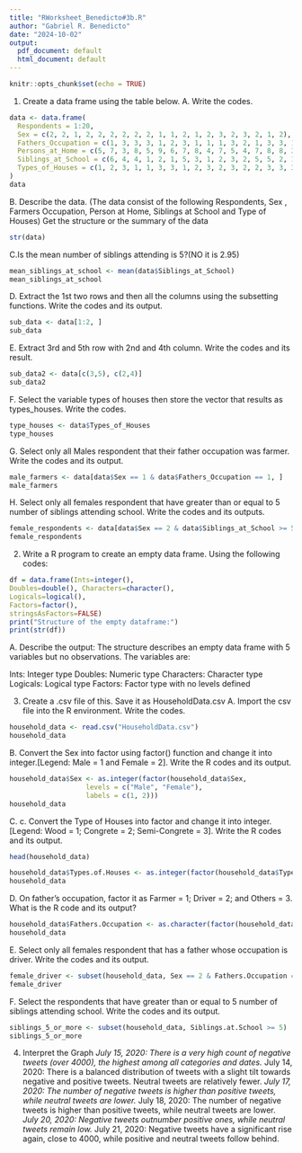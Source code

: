 ```yaml
---
title: "RWorksheet_Benedicto#3b.R"
author: "Gabriel R. Benedicto"
date: "2024-10-02"
output:
  pdf_document: default
  html_document: default
---
```


```r
knitr::opts_chunk$set(echo = TRUE)
```
1. Create a data frame using the table below.
A. Write the codes.
```r
data <- data.frame(
  Respondents = 1:20,
  Sex = c(2, 2, 1, 2, 2, 2, 2, 2, 2, 1, 1, 2, 1, 2, 3, 2, 3, 2, 1, 2),
  Fathers_Occupation = c(1, 3, 3, 3, 1, 2, 3, 1, 1, 1, 3, 2, 1, 3, 3, 1, 3, 1, 2, 1),
  Persons_at_Home = c(5, 7, 3, 8, 5, 9, 6, 7, 8, 4, 7, 5, 4, 7, 8, 8, 3, 11, 7, 6),
  Siblings_at_School = c(6, 4, 4, 1, 2, 1, 5, 3, 1, 2, 3, 2, 5, 5, 2, 1, 2, 5, 3, 2),
  Types_of_Houses = c(1, 2, 3, 1, 1, 3, 3, 1, 2, 3, 2, 3, 2, 2, 3, 3, 3, 3, 3, 2)
)
data
```
B. Describe the data. (The data consist of the following Respondents, Sex , Farmers Occupation, Person at Home, Siblings at School and Type of Houses) Get the structure or the summary of the data
```r
str(data)
```
C.Is the mean number of siblings attending is 5?(NO it is 2.95)
```r
mean_siblings_at_school <- mean(data$Siblings_at_School)
mean_siblings_at_school

```
D. Extract the 1st two rows and then all the columns using the subsetting functions.
Write the codes and its output.
```r
sub_data <- data[1:2, ]
sub_data
```
E. Extract 3rd and 5th row with 2nd and 4th column. Write the codes and its result.
```r
sub_data2 <- data[c(3,5), c(2,4)]
sub_data2
```
F. Select the variable types of houses then store the vector that results as types_houses.
Write the codes.
```r
type_houses <- data$Types_of_Houses
type_houses
```
G. Select only all Males respondent that their father occupation was farmer. Write the
codes and its output.
```r
male_farmers <- data[data$Sex == 1 & data$Fathers_Occupation == 1, ]
male_farmers
```
H. Select only all females respondent that have greater than or equal to 5 number of
siblings attending school. Write the codes and its outputs.
```r
female_respondents <- data[data$Sex == 2 & data$Siblings_at_School >= 5, ]
female_respondents
```
2. Write a R program to create an empty data frame. Using the following codes:
```r
df = data.frame(Ints=integer(),
Doubles=double(), Characters=character(),
Logicals=logical(),
Factors=factor(),
stringsAsFactors=FALSE)
print("Structure of the empty dataframe:")
print(str(df))
```
A. Describe the output: 
The structure describes an empty data frame with 5 variables but no observations. The variables are:

Ints: Integer type
Doubles: Numeric type
Characters: Character type
Logicals: Logical type
Factors: Factor type with no levels defined

3. Create a .csv file of this. Save it as HouseholdData.csv
A. Import the csv file into the R environment. Write the codes.
```r
household_data <- read.csv("HouseholdData.csv")
household_data
```
B. Convert the Sex into factor using factor() function and change it into integer.[Legend:
Male = 1 and Female = 2]. Write the R codes and its output.
```r
household_data$Sex <- as.integer(factor(household_data$Sex,
                   levels = c("Male", "Female"),
                   labels = c(1, 2)))
household_data
```
C. c. Convert the Type of Houses into factor and change it into integer. [Legend: Wood
= 1; Congrete = 2; Semi-Congrete = 3]. Write the R codes and its output.
```r
head(household_data)

household_data$Types.of.Houses <- as.integer(factor(household_data$Types.of.Houses, levels = c("Wood", "Congrete", "Semi-congrete"), labels = c(1, 2, 3)))
household_data

```
D. On father’s occupation, factor it as Farmer = 1; Driver = 2; and Others = 3. What
is the R code and its output?
```r
household_data$Fathers.Occupation <- as.character(factor(household_data$Fathers.Occupation, levels = c(1, 2, 3), labels = c("Farmer", "Driver", "Others")))
household_data
```
E. Select only all females respondent that has a father whose occupation is driver. Write
the codes and its output.
```r
female_driver <- subset(household_data, Sex == 2 & Fathers.Occupation == "Driver")
female_driver
```
F. Select the respondents that have greater than or equal to 5 number of siblings attending
school. Write the codes and its output.
```r
siblings_5_or_more <- subset(household_data, Siblings.at.School >= 5)
siblings_5_or_more
```
4. Interpret the Graph
*July 15, 2020: There is a very high count of negative tweets (over 4000), the highest among all categories and dates.
*July 14, 2020: There is a balanced distribution of tweets with a slight tilt towards negative and positive tweets. Neutral tweets are relatively fewer.
*July 17, 2020: The number of negative tweets is higher than positive tweets, while neutral tweets are lower.
*July 18, 2020: The number of negative tweets is higher than positive tweets, while neutral tweets are lower.
*July 20, 2020: Negative tweets outnumber positive ones, while neutral tweets remain low.
*July 21, 2020: Negative tweets have a significant rise again, close to 4000, while positive and neutral tweets follow behind.



